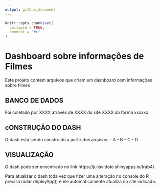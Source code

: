 ```yaml
---
output: github_document
---
```


<!-- README.md is generated from README.Rmd. Please edit that file -->

```r
knitr::opts_chunk$set(
  collapse = TRUE,
  comment = "#>"
)
```

# Dashboard sobre informações de Filmes

Este projeto contém arquivos que criam um dashboard com informações sobre filmes


## BANCO DE DADOS
Foi coletado por XXXX através de XXXX do site XXXX da forma xxxxxx

## cONSTRUÇÃO DO DASH

O dash está sendo construido a partir dos arquivos 
- A 
- B
- C 
- D

## VISUALIZAÇÃO

O dash pode ser encontrado no link https://juliavidoto.shinyapps.io/trab4/. 

Para atualizar o dash toda vez que fizer uma alteração no console do R precisa rodar deployApp() e ele automaticamente atualiza no site indicado. 
